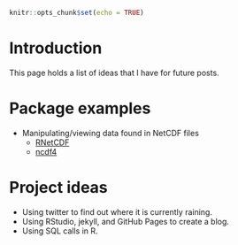 ```r
knitr::opts_chunk$set(echo = TRUE)
```

# Introduction

This page holds a list of ideas that I have for future posts.

# Package examples

* Manipulating/viewing data found in NetCDF files
    + [RNetCDF](https://cran.r-project.org/web/packages/RNetCDF/RNetCDF.pdf)
    + [ncdf4](https://cran.r-project.org/web/packages/ncdf4/ncdf4.pdf)

# Project ideas

* Using twitter to find out where it is currently raining.
* Using RStudio, jekyll, and GitHub Pages to create a blog.
* Using SQL calls in R.